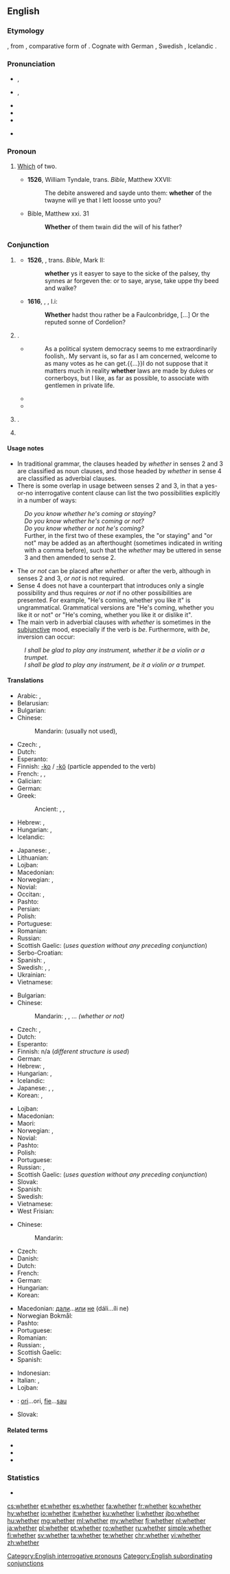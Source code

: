 ==English==

===Etymology===
{{PIE root|en|kʷ}}
{{etyl|ang|en}} {{m|ang|hwæþer}}, from {{etyl|gem-pro|en}} {{m|gem-pro|*hwaþeraz}}, comparative form of {{m|gem-pro|*hwaz||who}}. Cognate with German {{m|de|weder||neither}}, Swedish {{m|sv|hvar}}, Icelandic {{m|is|hvorr||each}}.

===Pronunciation===
* {{enPR|wĕ'''th''ə(r)}}, {{IPA|/ˈwɛðə(ɹ)/|lang=en}}
* {{enPR|hwĕ'''th''ə(r)}}, {{IPA|/ˈʍɛðə(ɹ)/|lang=en}}
* {{audio|en-us-whether.ogg|Audio (US)|lang=en}}
* {{rhymes|ɛðə(ɹ)|lang=en}}
* {{hyphenation|wheth|er|lang=en}}
* {{homophones|lang=en|weather|wether}} {{qualifier|both in accents with the [[wine-whine merger]]}}

===Pronoun===
{{en-pron}}

# {{lb|en|obsolete}} [[which|Which]] of two. {{defdate|11th-19th c.}}
#* '''1526''', William Tyndale, trans. ''Bible'', Matthew XXVII:
#*: The debite answered and sayde unto them: '''whether''' of the twayne will ye that I lett loosse unto you?
#* Bible, Matthew xxi. 31
#*: '''Whether''' of them twain did the will of his father?

===Conjunction===
{{en-con}}

# {{lb|en|obsolete}} {{non-gloss definition|Introducing a direct [[interrogative]] question (often with correlative {{term|or}}) which indicates doubt between [[alternative]]s.}}
#* '''1526''', {{w|William Tyndale}}, trans. ''Bible'', Mark II:
#*: '''whether''' ys it easyer to saye to the sicke of the palsey, thy synnes ar forgeven the: or to saye, aryse, take uppe thy beed and walke?
#* '''1616''', {{w|William Shakespeare}}, ''{{w|King John}}'', I.i:
#*: '''Whether''' hadst thou rather be a Faulconbridge, [...] Or the reputed sonne of Cordelion?
# {{non-gloss definition|Used to introduce an indirect interrogative question that consists of multiple alternative possibilities (usually with correlative {{term|or}})}}.
#: {{ux|en|He chose the correct answer, but I don't know '''whether''' it was by luck or by skill.}}
#* {{RQ:Brmnghm Gsmr|I|01}}
#*: As a political system democracy seems to me extraordinarily foolish,{{nb...}}. My servant is, so far as I am concerned, welcome to as many votes as he can get.{{...}}I do not suppose that it matters much in reality '''whether''' laws are made by dukes or cornerboys, but I like, as far as possible, to associate with gentlemen in private life.
#* {{quote-journal|date=June 19, 2012|author=Phil McNulty|work=BBC Sport
|title=[http://www.bbc.co.uk/sport/0/football/18181971 England 1-0 Ukraine]
|passage=The incident immediately revived the debate about goal-line technology, with a final decision on '''whether''' it is introduced expected to be taken in Zurich on 5 July.}}
#* {{quote-magazine|date=2013-07-20|volume=408|issue=8845|magazine={{w|The Economist}}
|title=[http://www.economist.com/news/science-and-technology/http://www.economist.com/news/science-and-technology/21581980-latest-research-suggests-humans-are-not-warriors-their-genes-after-all-old Old soldiers?]
|passage='''Whether''' modern, industrial man is less or more warlike than his hunter-gatherer ancestors is impossible to determine. The machine gun is so much more lethal than the bow and arrow that comparisons are meaningless. One thing that is true, though, is that murder rates have fallen over the centuries, as policing has spread and the routine carrying of weapons has diminished.}}
# {{non-gloss definition|Without a correlative, used to introduce a simple indirect question}}.
#: {{ux|en|Do you know '''whether''' he's coming?}}
# {{non-gloss definition|Used to introduce a disjunctive [[adverbial]] clause which qualifies the main clause of the sentence (with correlative {{term|or}}).}}
#: {{ux|en|He's coming, '''whether''' you like it or not.}}

====Usage notes====
* In traditional grammar, the clauses headed by ''whether'' in senses 2 and 3 are classified as noun clauses, and those headed by ''whether'' in sense 4 are classified as adverbial clauses.
* There is some overlap in usage between senses 2 and 3, in that a yes-or-no interrogative content clause can list the two possibilities explicitly in a number of ways: 
: ''Do you know whether he's coming or staying?''
: ''Do you know whether he's coming or not?''
: ''Do you know whether or not he's coming?''
: Further, in the first two of these examples, the "or staying" and "or not" may be added as an afterthought (sometimes indicated in writing with a comma before), such that the ''whether'' may be uttered in sense 3 and then amended to sense 2.
* The ''or not'' can be placed after ''whether'' or after the verb, although in senses 2 and 3, ''or not'' is not required. 
* Sense 4 does not have a counterpart that introduces only a single possibility and thus requires ''or not'' if no other possibilities are presented. For example, "He's coming, whether you like it" is ungrammatical. Grammatical versions are "He's coming, whether you like it or not" or "He's coming, whether you like it or dislike it".
* The main verb in adverbial clauses with ''whether'' is sometimes in the [[subjunctive]] mood, especially if the verb is ''be''. Furthermore, with ''be'', inversion can occur:
: ''I shall be glad to play any instrument, whether it be a violin or a trumpet.''
: ''I shall be glad to play any instrument, be it a violin or a trumpet.''

====Translations====
{{trans-top|introducing indirect questions}}
* Arabic: {{t|ar|إِذَا}}, {{t|ar|سَوَاء}}
* Belarusian: {{t|be|чы|sc=Cyrl}}
* Bulgarian: {{t+|bg|дали|tr=dalí|sc=Cyrl}}
* Chinese:
*: Mandarin: (usually not used), {{t+|cmn|是否|tr=shìfǒu|sc=Hani}}
* Czech: {{t+|cs|zda}}, {{t|cs|zdali}}
* Dutch: {{t+|nl|of}}
* Esperanto: {{t+|eo|ĉu}}
* Finnish: [[-ko]] / [[-kö]] (particle appended to the verb)
* French: {{t+|fr|si}}, {{t+|fr|que}}, {{t+|fr|soit}}
* Galician: {{t+|gl|se}}
* German: {{t+|de|ob}}
* Greek:
*: Ancient: {{t|grc|πότερον}}, {{t|grc|πότερα}}, {{t|grc|εἰ}}
* Hebrew: {{t+|he|האם|tr=ha`ím}}, {{t+|he|אם|tr=ím}}
* Hungarian: {{t|hu|-e}}, {{t+|hu|vajon}}
* Icelandic: {{t+|is|hvort}}
{{trans-mid}}
* Japanese: {{t|ja|かどうか|tr=...ka dō ka}}, {{t+|ja|か|tr=ka}}
* Lithuanian: {{t+|lt|ar}}
* Lojban: {{t|jbo|xukau}}
* Macedonian: {{t|mk|дали|tr=dáli}}
* Norwegian: {{t+|no|om}}, {{t|no|hvorvidt}}
* Novial: {{t|nov|ob}}
* Occitan: {{t|oc|se}}, {{t|oc|si}}
* Pashto: {{t+|ps|که|tr=ka}}
* Persian: {{t+|fa|آیا|tr=âyâ|sc=fa-Arab}}
* Polish: {{t+|pl|czy}}
* Portuguese: {{t+|pt|se|m}}
* Romanian: {{t+|ro|dacă}}
* Russian: {{t+|ru|ли}} {{qualifier|placed after the first word in the sentence or phrase}}
* Scottish Gaelic: (''uses question without any preceding conjunction'')
* Serbo-Croatian: {{t|sh|da li}}
* Spanish: {{t+|es|si}}, {{t|es|si ... o}}
* Swedish: {{t+|sv|om}}, {{t+|sv|ifall}}, {{t+|sv|huruvida}}
* Ukrainian: {{t+|uk|чи|sc=Cyrl}}
* Vietnamese: {{t|vi|có ... không}}
{{trans-bottom}}

{{trans-top|if, whether or not}}
<!--These example sentence: He chose the correct answer, but whether by luck or by skill I don't know. I do not know whether he comes. -->
* Bulgarian: {{t+|bg|дали|tr=dalí|sc=Cyrl}}
* Chinese:
*: Mandarin: {{t+|cmn|還是|sc=Hani}}, {{t+|cmn|还是|tr=háishi|sc=Hani}}, ...{{t+|cmn|不|tr=...bù...|sc=Hani}} ''(whether or not)''
* Czech: {{t+|cs|zda}}, {{t|cs|zdali}}
* Dutch: {{t+|nl|of}}
* Esperanto: {{t+|eo|ĉu}}
* Finnish: n/a (''different structure is used'')
* German: {{t+|de|ob}}
* Hebrew: {{t|he|באם|tr=be`ím}}, {{t+|he|אם|tr=ím}}
* Hungarian: {{t|hu|-e}}, {{t+|hu|vajon}}
* Icelandic: {{t+|is|hvort}}
* Japanese: {{t+|ja|か|tr=ka}}, {{t|ja|かどうか|tr=-ka dō ka}}, {{t|ja|か否か|tr=かいなか, -ka ina ka}}
* Korean: {{t+|ko|지|tr=-ji}}, {{t|ko|지 어떤지|tr=-ji eotteonji}}
{{trans-mid}}
* Lojban: {{t|jbo|xukau}}
* Macedonian: {{t|mk|дали|tr=dáli}}
* Maori: {{t|mi|rānei ... rānei}}
* Norwegian: {{t+|no|enten}}, {{t|no|hvorvidt}}
* Novial: {{t|nov|ob}}
* Pashto: {{t|ps|چې که|tr=če ka}}
* Polish: {{t|pl|czy ... czy}}
* Portuguese: {{t+|pt|se}}
* Russian: {{t+|ru|и́ли}}, {{t|ru|и́ли ... и́ли}}
* Scottish Gaelic: (''uses question without any preceding conjunction'')
* Slovak: {{t|sk|či}}
* Spanish: {{t+|es|si}}
* Swedish: {{t+|sv|om}}
* Vietnamese: {{t|vi|dù ... hay}}
* West Frisian: {{t|fy|oft}}
{{trans-bottom}}

{{trans-top|introducing adverbial clause; no matter whether or not}}
<!-- This example sentence: He's coming, whether you like it or not. -->
* Chinese:
*: Mandarin: {{t+|cmn|是否|tr=shìfǒu|sc=Hani}}
* Czech: {{t+|cs|ať}}
* Danish: {{t+|da|om}}
* Dutch: {{t+|nl|of}}
* French: {{t+|fr|que}}
* German: {{t+|de|ob}}
* Hungarian: {{t+|hu|akár}}
* Korean: {{t|ko|-든지|tr=-deun ji}}
{{trans-mid}}
* Macedonian: [[дали]]...[[или]] [[не]] (dáli...íli ne)
* Norwegian Bokmål: {{t+|nb|enten}}
* Pashto: {{t+|ps|که|tr=ka}}
* Portuguese: {{t+|pt|quer}}
* Romanian: {{t|ro|în orice caz}}
* Russian: {{t+|ru|ли}} {{qualifier|placed after the first word in the sentence or phrase}}, {{t+|ru|и́ли}}
* Scottish Gaelic: {{t|gd|co-dhiù}}
* Spanish: {{t|es|ya sea}}
{{trans-bottom}}

{{checktrans-top}}
* Indonesian: {{t-check|id|apakah ... atau tidak}}
* Italian: {{t-check|it|che ... no}}, {{t-check|it|se}}
* Lojban: {{t-check|jbo|xukau}}
{{trans-mid}}
* {{ttbc|ro}}: [[ori]]...ori, [[fie]]...[[sau]]
* Slovak: {{t-check|sk|či}}
{{trans-bottom}}

====Related terms====
* {{l|en|whethersoever}}
* {{l|en|either}}
* {{l|en|neither}}

===Statistics===
* {{rank|during|several|either|338|whether|city|held|help}}

[[Category:English interrogative pronouns]]
[[Category:English subordinating conjunctions]]

[[cs:whether]]
[[et:whether]]
[[es:whether]]
[[fa:whether]]
[[fr:whether]]
[[ko:whether]]
[[hy:whether]]
[[io:whether]]
[[it:whether]]
[[ku:whether]]
[[li:whether]]
[[jbo:whether]]
[[hu:whether]]
[[mg:whether]]
[[ml:whether]]
[[my:whether]]
[[fj:whether]]
[[nl:whether]]
[[ja:whether]]
[[pl:whether]]
[[pt:whether]]
[[ro:whether]]
[[ru:whether]]
[[simple:whether]]
[[fi:whether]]
[[sv:whether]]
[[ta:whether]]
[[te:whether]]
[[chr:whether]]
[[vi:whether]]
[[zh:whether]]